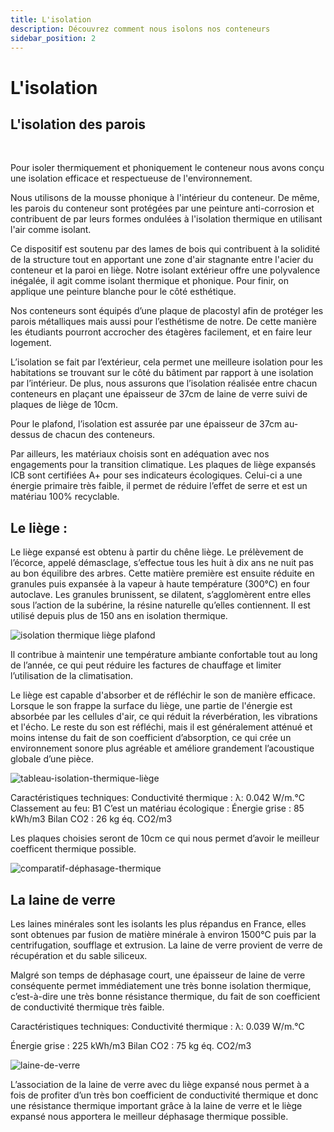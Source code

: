 ```yaml
---
title: L'isolation
description: Découvrez comment nous isolons nos conteneurs
sidebar_position: 2
---
```




# L'isolation

## L'isolation des parois

<ReactPlayer 
    muted={true}
    playing={true}
    playsinline={true}
    loop={true}
    width='100%'
    url='/img/gif-isolation.mp4'/>
<br/>

Pour isoler thermiquement et phoniquement le conteneur nous avons conçu une isolation efficace et respectueuse de l'environnement.

Nous utilisons de la mousse phonique à l'intérieur du conteneur. De même, les parois du conteneur sont protégées par une peinture anti-corrosion et contribuent de par leurs formes ondulées à l'isolation thermique en utilisant l'air comme isolant.

Ce dispositif est soutenu par des lames de bois qui contribuent à la solidité de la structure tout en apportant une zone d'air stagnante entre l'acier du conteneur et la paroi en liège. Notre isolant extérieur offre une polyvalence inégalée, il agit comme isolant thermique et phonique. Pour finir, on applique une peinture blanche pour le côté esthétique. 


Nos conteneurs sont équipés d’une plaque de placostyl afin de protéger les parois métalliques mais aussi pour l’esthétisme de notre. De cette manière les étudiants pourront accrocher des étagères facilement, et en faire leur logement.  

L’isolation se fait par l’extérieur, cela permet une meilleure isolation pour les habitations se trouvant sur le côté du bâtiment par rapport à une isolation par l’intérieur. De plus, nous assurons que l’isolation réalisée entre chacun conteneurs en plaçant une épaisseur de 37cm de laine de verre suivi de plaques de liège de 10cm. 

Pour le plafond, l’isolation est assurée par une épaisseur de 37cm au-dessus de chacun des conteneurs.  

Par ailleurs, les matériaux choisis sont en adéquation avec nos engagements pour la transition climatique. Les plaques de liège expansés ICB sont certifiées A+ pour ses indicateurs écologiques. Celui-ci a une énergie primaire très faible, il permet de réduire l’effet de serre et est un matériau 100% recyclable.  

## Le liège : 

Le liège expansé est obtenu à partir du chêne liège. Le prélèvement de l’écorce, appelé démasclage, s’effectue tous les huit à dix ans ne nuit pas au bon équilibre des arbres. Cette matière première est ensuite réduite en granules puis expansée à la vapeur à haute température (300°C) en four autoclave. Les granules brunissent, se dilatent, s’agglomèrent entre elles sous l’action de la subérine, la résine naturelle qu’elles contiennent. Il est utilisé depuis plus de 150 ans en isolation thermique. 

![isolation thermique liège plafond](/img/isolation-thermique-liege-plafond.jpg)

Il contribue à maintenir une température ambiante confortable tout au long de l’année, ce qui peut réduire les factures de chauffage et limiter l’utilisation de la climatisation. 

Le liège est capable d'absorber et de réfléchir le son de manière efficace. Lorsque le son frappe la surface du liège, une partie de l'énergie est absorbée par les cellules d'air, ce qui réduit la réverbération, les vibrations et l'écho. Le reste du son est réfléchi, mais il est généralement atténué et moins intense du fait de son coefficient d’absorption, ce qui crée un environnement sonore plus agréable et améliore grandement l’acoustique globale d’une pièce. 

![tableau-isolation-thermique-liège](/img/tableau-isolation-thermique-liège.jpg)

Caractéristiques techniques:
Conductivité thermique : λ: 0.042 W/m.°C
Classement au feu: B1
C’est un matériau écologique : 
Énergie grise : 85 kWh/m3 Bilan CO2 : 26 kg éq. CO2/m3

Les plaques choisies seront de 10cm ce qui nous permet d’avoir le meilleur coefficent thermique possible. 

![comparatif-déphasage-thermique](/img/comparatif-déphasage-thermique.jpg)

## La laine de verre
Les laines minérales sont les isolants les plus répandus en France, elles sont obtenues par fusion de matière minérale à environ 1500°C puis par la centrifugation, soufflage et extrusion. La laine de verre provient de verre de récupération et du sable siliceux.  

Malgré son temps de déphasage court, une épaisseur de laine de verre conséquente permet immédiatement une très bonne isolation thermique, c’est-à-dire une très bonne résistance thermique, du fait de son coefficient de conductivité thermique très faible.

Caractéristiques techniques:
Conductivité thermique : λ: 0.039 W/m.°C

Énergie grise : 225 kWh/m3 
Bilan CO2 : 75 kg éq. CO2/m3

![laine-de-verre](/img/laine-de-verre.jpg)

L’association de la laine de verre avec du liège expansé nous permet à a fois de profiter d’un très bon coefficient de conductivité thermique et donc une résistance thermique important grâce à la laine de verre et le liège expansé nous apportera le meilleur déphasage thermique possible.  
